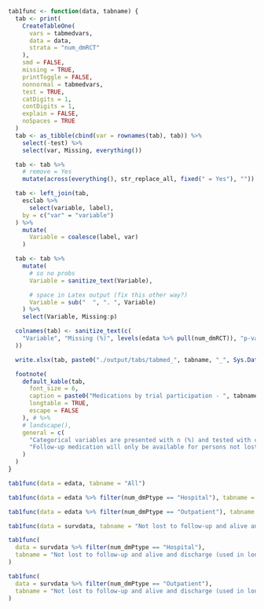 ```r

tab1func <- function(data, tabname) {
  tab <- print(
    CreateTableOne(
      vars = tabmedvars,
      data = data,
      strata = "num_dmRCT"
    ),
    smd = FALSE,
    missing = TRUE,
    printToggle = FALSE,
    nonnormal = tabmedvars,
    test = TRUE,
    catDigits = 1,
    contDigits = 1,
    explain = FALSE,
    noSpaces = TRUE
  )
  tab <- as_tibble(cbind(var = rownames(tab), tab)) %>%
    select(-test) %>%
    select(var, Missing, everything())

  tab <- tab %>%
    # remove = Yes
    mutate(across(everything(), str_replace_all, fixed(" = Yes"), ""))

  tab <- left_join(tab,
    esclab %>%
      select(variable, label),
    by = c("var" = "variable")
  ) %>%
    mutate(
      Variable = coalesce(label, var)
    )

  tab <- tab %>%
    mutate(
      # so no probs
      Variable = sanitize_text(Variable),

      # space in Latex output (fix this other way?)
      Variable = sub("  ", ". ", Variable)
    ) %>%
    select(Variable, Missing:p)

  colnames(tab) <- sanitize_text(c(
    "Variable", "Missing (%)", levels(edata %>% pull(num_dmRCT)), "p-value"
  ))

  write.xlsx(tab, paste0("./output/tabs/tabmed_", tabname, "_", Sys.Date(), ".xlsx"), rowNames = FALSE, overwrite = TRUE)

  footnote(
    default_kable(tab,
      font_size = 6,
      caption = paste0("Medications by trial participation - ", tabname),
      longtable = TRUE,
      escape = FALSE
    ), # %>%
    # landscape(),
    general = c(
      "Categorical variables are presented with n (%) and tested with chi-square test and continuous variables with median [q1-q3] and tested with Kruskal-Wallis test.",
      "Follow-up medication will only be available for persons not lost to follow-up and alive at follow-up."
    )
  )
}
```

```r
tab1func(data = edata, tabname = "All")
```

\clearpage

```r
tab1func(data = edata %>% filter(num_dmPtype == "Hospital"), tabname = "All - inpatients")
```

\clearpage

```r
tab1func(data = edata %>% filter(num_dmPtype == "Outpatient"), tabname = "All - outpatients")
```

\clearpage

```r
tab1func(data = survdata, tabname = "Not lost to follow-up and alive and discharge (used in long-term outcome analysis)")
```

\clearpage

```r
tab1func(
  data = survdata %>% filter(num_dmPtype == "Hospital"),
  tabname = "Not lost to follow-up and alive and discharge (used in long-term outcome analysis) - inpatients"
)
```

\clearpage

```r
tab1func(
  data = survdata %>% filter(num_dmPtype == "Outpatient"),
  tabname = "Not lost to follow-up and alive and discharge (used in long-term outcome analysis) - outpatients"
)
```
